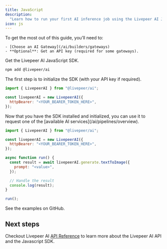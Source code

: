 ```yaml
---
title: JavaScript
description:
  "Learn how to run your first AI inference job using the Livepeer AI JS SDK."
icon: js
---
```


<Steps>
  <Step title="Prerequisites">
  To get the most out of this guide, you’ll need to:

    - [Choose an AI Gateway](/ai/builders/gateways)
    - **Optional**: Get an API key (required for some gateways).

  </Step>

  <Step title="Install the SDK">
  Get the Livepeer AI JavaScript SDK.

```bash
npm add @livepeer/ai
```

  </Step>
  
  <Step title="Initialize the SDK">
  The first step is to initialize the SDK (with your API key if required).

```js
import { LivepeerAI } from "@livepeer/ai";

const livepeerAI = new LivepeerAI({
  httpBearer: "<YOUR_BEARER_TOKEN_HERE>",
});
```

  </Step>
  <Step title="Use the SDK">
  Now that you have the SDK installed and initialized, you can use it to request one of the [available AI services](/ai/pipelines/overview).

```js
import { LivepeerAI } from "@livepeer/ai";

const livepeerAI = new LivepeerAI({
  httpBearer: "<YOUR_BEARER_TOKEN_HERE>",
});

async function run() {
  const result = await livepeerAI.generate.textToImage({
    prompt: "<value>",
  });

  // Handle the result
  console.log(result);
}

run();
```

  </Step>
  
  <Step title="Try it yourself">
    <Card
      title="Javascript Examples"
      href="https://github.com/livepeer/livepeer-ai-js/tree/main/docs/sdks/generate#generate"
      icon="arrow-up-right-from-square"
    >
        See the examples on GitHub.
    </Card>
  </Step>
</Steps>

## Next steps

Checkout Livepeer AI [API Reference](/ai/api-reference) to learn more about the
Livepeer AI API and the Javascript SDK.
